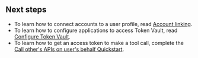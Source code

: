 ## Next steps

- To learn how to connect accounts to a user profile, read [Account linking](/intro/account-linking).
- To learn how to configure applications to access Token Vault, read [Configure Token Vault](https://auth0.com/docs/secure/tokens/token-vault/configure-token-vault).
- To learn how to get an access token to make a tool call, complete the [Call other's APIs on user's behalf Quickstart](https://auth0.com/ai/docs/get-started/call-others-apis-on-users-behalf).
